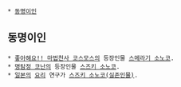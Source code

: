  * [[동명이인]]

== 동명이인 ==
 * [[좋아해요!! 마법천사 코스모스]]의 등장인물 [[스메라기 소노코]].
 * [[명탐정 코난]]의 등장인물 [[스즈키 소노코]].
 * [[일본]]의 [[요리]] 연구가 [[스즈키 소노코(실존인물)]].
